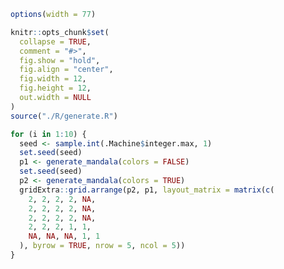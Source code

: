 ```r
options(width = 77)

knitr::opts_chunk$set(
  collapse = TRUE,
  comment = "#>",
  fig.show = "hold",
  fig.align = "center",
  fig.width = 12,
  fig.height = 12,
  out.width = NULL
)
source("./R/generate.R")
```

```r
for (i in 1:10) {
  seed <- sample.int(.Machine$integer.max, 1)
  set.seed(seed)
  p1 <- generate_mandala(colors = FALSE)
  set.seed(seed)
  p2 <- generate_mandala(colors = TRUE)
  gridExtra::grid.arrange(p2, p1, layout_matrix = matrix(c(
    2, 2, 2, 2, NA,
    2, 2, 2, 2, NA,
    2, 2, 2, 2, NA,
    2, 2, 2, 1, 1,
    NA, NA, NA, 1, 1
  ), byrow = TRUE, nrow = 5, ncol = 5))
}
```
